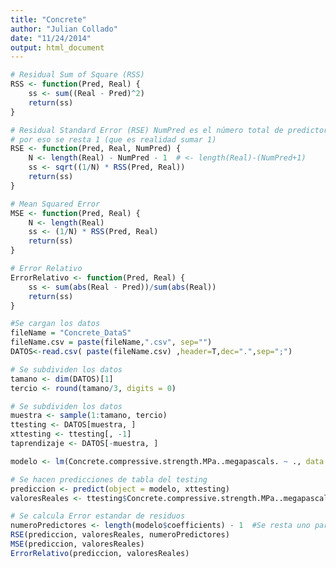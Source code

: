 ```yaml
---
title: "Concrete"
author: "Julian Collado"
date: "11/24/2014"
output: html_document
---
```


```r
# Residual Sum of Square (RSS)
RSS <- function(Pred, Real) {
    ss <- sum((Real - Pred)^2)
    return(ss)
}

# Residual Standard Error (RSE) NumPred es el número total de predictores
# por eso se resta 1 (que es realidad sumar 1)
RSE <- function(Pred, Real, NumPred) {
    N <- length(Real) - NumPred - 1  # <- length(Real)-(NumPred+1)
    ss <- sqrt((1/N) * RSS(Pred, Real))
    return(ss)
}

# Mean Squared Error
MSE <- function(Pred, Real) {
    N <- length(Real)
    ss <- (1/N) * RSS(Pred, Real)
    return(ss)
}

# Error Relativo
ErrorRelativo <- function(Pred, Real) {
    ss <- sum(abs(Real - Pred))/sum(abs(Real))
    return(ss)
}
```


```r
#Se cargan los datos
fileName = "Concrete_DataS"
fileName.csv = paste(fileName,".csv", sep="")
DATOS<-read.csv( paste(fileName.csv) ,header=T,dec=".",sep=";")
```

```r

# Se subdividen los datos
tamano <- dim(DATOS)[1]
tercio <- round(tamano/3, digits = 0)

# Se subdividen los datos
muestra <- sample(1:tamano, tercio)
ttesting <- DATOS[muestra, ]
xttesting <- ttesting[, -1]
taprendizaje <- DATOS[-muestra, ]
```


```r
modelo <- lm(Concrete.compressive.strength.MPa..megapascals. ~ ., data = taprendizaje)

# Se hacen predicciones de tabla del testing
prediccion <- predict(object = modelo, xttesting)
valoresReales <- ttesting$Concrete.compressive.strength.MPa..megapascals.

# Se calcula Error estandar de residuos
numeroPredictores <- length(modelo$coefficients) - 1  #Se resta uno para eliminar beta cero
RSE(prediccion, valoresReales, numeroPredictores)
MSE(prediccion, valoresReales)
ErrorRelativo(prediccion, valoresReales)
```

